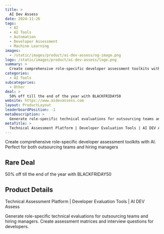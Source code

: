 ```yaml
---
title: >
  AI Dev Assess
date: 2024-11-26
tags:
  - AI
  - AI Tools
  - Automation
  - Developer Assessment
  - Machine Learning
images:
  - /static/images/product/ai-dev-assess/og-image.png
logo: /static/images/product/ai-dev-assess/logo.png
summary: >
  Create comprehensive role-specific developer assessment toolkits with AI. Perfect for both outsourcing teams and hiring managers
categories:
  - AI Tools
subcategories:
  - Other
deal: >
  50% off till the end of the year with BLACKFRIDAY50
website: https://www.aidevassess.com
layout: ProductLayout
leaderboardPosition: -1
metaDescription: >
  Generate role-specific technical evaluations for outsourcing teams and hiring managers. Create assessment matrices and interview questions for developers.
metaTitle: >
  Technical Assessment Platform | Developer Evaluation Tools | AI DEV Assess
---
```

Create comprehensive role-specific developer assessment toolkits with AI. Perfect for both outsourcing teams and hiring managers

## Rare Deal

50% off till the end of the year with BLACKFRIDAY50

## Product Details

Technical Assessment Platform | Developer Evaluation Tools | AI DEV Assess

Generate role-specific technical evaluations for outsourcing teams and hiring managers. Create assessment matrices and interview questions for developers.
